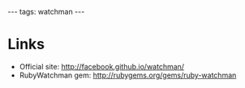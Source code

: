 ---
tags: watchman
---
= Links =

* Official site: http://facebook.github.io/watchman/
* RubyWatchman gem: http://rubygems.org/gems/ruby-watchman
